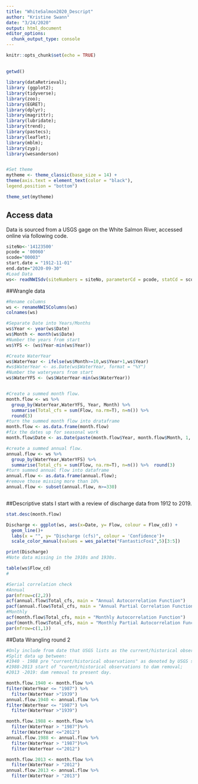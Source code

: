 ```yaml
---
title: "WhiteSalmon2020_Descript"
author: "Kristine Swann"
date: "3/24/2020"
output: html_document
editor_options: 
  chunk_output_type: console
---
```


```r
knitr::opts_chunk$set(echo = TRUE)
```

## 



```r

getwd()

library(dataRetrieval);
library (ggplot2);
library(tidyverse);
library(zoo);
library(EGRET); 
library(dplyr); 
library(magrittr); 
library(lubridate);
library(trend);
library(pastecs);
library(leaflet);
library(mblm);
library(zyp);
library(wesanderson)


#Set theme
mytheme <- theme_classic(base_size = 14) +
theme(axis.text = element_text(color = "black"),
legend.position = "bottom")

theme_set(mytheme)

```

## Access data
Data is sourced from a USGS gage on the White Salmon River, accessed online via following code. 

```r
siteNo<-'14123500'
pcode = '00060'
scode="00003"
start.date = "1912-11-01"
end.date="2020-09-30"
#Load Data
ws<- readNWISdv(siteNumbers = siteNo, parameterCd = pcode, statCd = scode, startDate=start.date, endDate=end.date)
```

##Wrangle data

```r
#Rename columns
ws <- renameNWISColumns(ws)
colnames(ws)

#Separate Date into Years/Months
ws$Year <- year(ws$Date)
ws$Month <- month(ws$Date)
#Number the years from start
ws$YFS <- (ws$Year-min(ws$Year))

#Create WaterYear
ws$WaterYear <- ifelse(ws$Month>=10,ws$Year+1,ws$Year)
#ws$WaterYear <- as.Date(ws$WaterYear, format = "%Y")
#Number the wateryears from start
ws$WaterYFS <- (ws$WaterYear-min(ws$WaterYear))


#Create a summed month flow. 
month.flow <- ws %>% 
  group_by(WaterYear,WaterYFS, Year, Month) %>% 
  summarise(Total_cfs = sum(Flow, na.rm=T), n=n()) %>%  
  round(3)
#turn the summed month flow into drataframe 
month.flow <- as.data.frame(month.flow)
#fix the dates up for seasonal work
month.flow$Date <- as.Date(paste(month.flow$Year, month.flow$Month, 1, sep="-"), format = "%Y-%m-%d")

#create a summed annual flow. 
annual.flow <- ws %>%
  group_by(WaterYear,WaterYFS) %>%
  summarise(Total_cfs = sum(Flow, na.rm=T), n=n()) %>%  round(3)
#turn summed annual flow into dataframe
annual.flow <- as.data.frame(annual.flow);  
#remove those missing more than 10%
annual.flow <- subset(annual.flow, n>=330)



```

##Descriptive stats
I start with a review of discharge data from 1912 to 2019. 

```r
 
stat.desc(month.flow)

Discharge <- ggplot(ws, aes(x=Date, y= Flow, colour = Flow_cd)) +
  geom_line()+
  labs(x = "", y= "Discharge (cfs)", colour = 'Confidence')+
  scale_color_manual(values = wes_palette("FantasticFox1",5)[3:5])

print(Discharge)
#Note data missing in the 1910s and 1930s. 

table(ws$Flow_cd)
#

#Serial correlation check
#Annual
par(mfrow=c(2,2))
acf(annual.flow$Total_cfs, main = "Annual Autocorrelation Function")
pacf(annual.flow$Total_cfs, main = "Annual Partial Correlation Function")
#Monthly
acf(month.flow$Total_cfs, main = "Monthly Autocorrelation Function")
pacf(month.flow$Total_cfs, main = "Monthly Partial Autocorrelation Function")
par(mfrow=c(1,1))

```

##Data Wrangling round 2

```r
#Only include from date that USGS lists as the current/historical observations beginning date (1987-10-01)
#Split data up between:
#1940 - 1988 pre "current/historical observations" as denoted by USGS station site; 
#1988-2013 start of "curent/historical observations to dam removal; 
#2013 -2019: dam removal to present day. 

month.flow.1940 <- month.flow %>%
filter(WaterYear <= "1987") %>%
  filter(WaterYear >"1939")
annual.flow.1940 <- annual.flow %>%
filter(WaterYear <= "1987") %>%
  filter(WaterYear >"1939")

month.flow.1988 <- month.flow %>%
  filter(WaterYear > "1987")%>%
  filter(WaterYear <="2012")
annual.flow.1988 <- annual.flow %>%
  filter(WaterYear > "1987")%>%
  filter(WaterYear <="2012")

month.flow.2013 <- month.flow %>%
  filter(WaterYear > "2012")
annual.flow.2013 <- annual.flow %>%
  filter(WaterYear > "2013")

```
